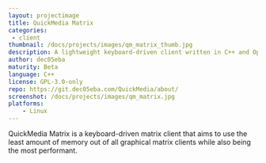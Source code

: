 ```yaml
---
layout: projectimage
title: QuickMedia Matrix
categories: 
 - client
thumbnail: /docs/projects/images/qm_matrix_thumb.jpg
description: A lightweight keyboard-driven client written in C++ and OpenGL
author: dec05eba
maturity: Beta
language: C++
license: GPL-3.0-only
repo: https://git.dec05eba.com/QuickMedia/about/
screenshot: /docs/projects/images/qm_matrix.jpg
platforms: 
    - Linux
---
```


QuickMedia Matrix is a keyboard-driven matrix client that aims to use the least amount of memory out of all graphical matrix clients while also being the most performant.
